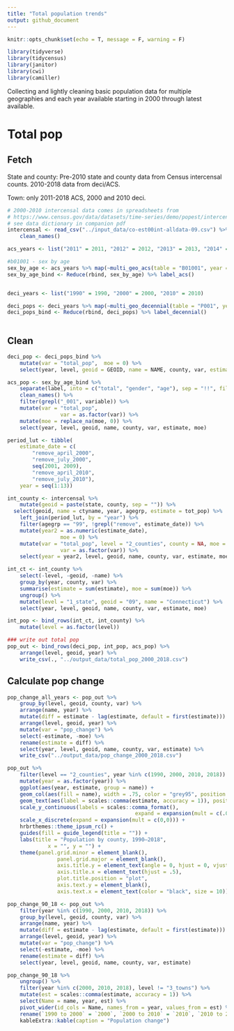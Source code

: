 ```yaml
---
title: "Total population trends"
output: github_document
---
```


```r
knitr::opts_chunk$set(echo = T, message = F, warning = F)
```

```r
library(tidyverse)
library(tidycensus)
library(janitor)
library(cwi)
library(camiller)
```

Collecting and lightly cleaning basic population data for multiple geographies and each year available starting in 2000 through latest available.

# Total pop

## Fetch

State and county: Pre-2010 state and county data from Census intercensal counts. 2010-2018 data from deci/ACS.

Town: only 2011-2018 ACS, 2000 and 2010 deci.

```r
# 2000-2010 intercensal data comes in spreadsheets from
# https://www.census.gov/data/datasets/time-series/demo/popest/intercensal-2000-2010-counties.html
# see data dictionary in companion pdf
intercensal <- read_csv("../input_data/co-est00int-alldata-09.csv") %>%
	clean_names()

acs_years <- list("2011" = 2011, "2012" = 2012, "2013" = 2013, "2014" = 2014, "2015" = 2015, "2016" = 2016, "2017" = 2017, "2018" = 2018)

#b01001 - sex by age
sex_by_age <- acs_years %>% map(~multi_geo_acs(table = "B01001", year = ., new_england = F))
sex_by_age_bind <- Reduce(rbind, sex_by_age) %>% label_acs()


deci_years <- list("1990" = 1990, "2000" = 2000, "2010" = 2010)

deci_pops <- deci_years %>% map(~multi_geo_decennial(table = "P001", year = .))
deci_pops_bind <- Reduce(rbind, deci_pops) %>% label_decennial() 
	
```

## Clean

```r
deci_pop <- deci_pops_bind %>%
	mutate(var = "total_pop",  moe = 0) %>% 
	select(year, level, geoid = GEOID, name = NAME, county, var, estimate = value, moe)

acs_pop <- sex_by_age_bind %>%
	separate(label, into = c("total", "gender", "age"), sep = "!!", fill = "right") %>% 
	clean_names() %>% 
	filter(grepl("_001", variable)) %>% 
	mutate(var = "total_pop",
				 var = as.factor(var)) %>% 
	mutate(moe = replace_na(moe, 0)) %>% 
	select(year, level, geoid, name, county, var, estimate, moe)

period_lut <- tibble(
	estimate_date = c(
		"remove_april_2000",
		"remove_july_2000",
		seq(2001, 2009),
		"remove_april_2010",
		"remove_july_2010"),
	year = seq(1:13))

int_county <- intercensal %>% 
	mutate(geoid = paste(state, county, sep = "")) %>% 
  select(geoid, name = ctyname, year, agegrp, estimate = tot_pop) %>% 
	left_join(period_lut, by = "year") %>% 
	filter(agegrp == "99", !grepl("remove", estimate_date)) %>% 
	mutate(year2 = as.numeric(estimate_date),
				 moe = 0) %>% 
	mutate(var = "total_pop", level = "2_counties", county = NA, moe = 0,
				 var = as.factor(var)) %>% 
	select(year = year2, level, geoid, name, county, var, estimate, moe)

int_ct <- int_county %>% 
	select(-level, -geoid, -name) %>% 
	group_by(year, county, var) %>% 
	summarise(estimate = sum(estimate), moe = sum(moe)) %>% 
	ungroup() %>% 
	mutate(level = "1_state", geoid = "09", name = "Connecticut") %>% 
	select(year, level, geoid, name, county, var, estimate, moe)

int_pop <- bind_rows(int_ct, int_county) %>% 
	mutate(level = as.factor(level))

### write out total pop
pop_out <- bind_rows(deci_pop, int_pop, acs_pop) %>% 
	arrange(level, geoid, year) %>% 
	write_csv(., "../output_data/total_pop_2000_2018.csv")
```

## Calculate pop change

```r
pop_change_all_years <- pop_out %>% 
	group_by(level, geoid, county, var) %>% 
	arrange(name, year) %>% 
	mutate(diff = estimate - lag(estimate, default = first(estimate))) %>% 
	arrange(level, geoid, year) %>% 
	mutate(var = "pop_change") %>% 
	select(-estimate, -moe) %>% 
	rename(estimate = diff) %>% 
	select(year, level, geoid, name, county, var, estimate) %>% 
	write_csv("../output_data/pop_change_2000_2018.csv")
```

```r
pop_out %>% 
	filter(level == "2_counties", year %in% c(1990, 2000, 2010, 2018)) %>% 
	mutate(year = as.factor(year)) %>% 
	ggplot(aes(year, estimate, group = name)) +
	geom_col(aes(fill = name), width = .75, color = "grey95", position = position_stack()) +
	geom_text(aes(label = scales::comma(estimate, accuracy = 1)), position = position_stack(.5), size = 3.25, family = "Roboto Condensed") +
	scale_y_continuous(labels = scales::comma_format(),
										 expand = expansion(mult = c(.01,0))) +
	scale_x_discrete(expand = expansion(mult = c(0,0))) +
	hrbrthemes::theme_ipsum_rc() +
	guides(fill = guide_legend(title = "")) +
	labs(title = "Population by county, 1990–2018",
			 x = "", y = "") +
	theme(panel.grid.minor = element_blank(),
				panel.grid.major = element_blank(),
				axis.title.y = element_text(angle = 0, hjust = 0, vjust = .5),
				axis.title.x = element_text(hjust = .5),
				plot.title.position = "plot",
				axis.text.y = element_blank(),
				axis.text.x = element_text(color = "black", size = 10))
```

```r
pop_change_90_18 <- pop_out %>% 
	filter(year %in% c(1990, 2000, 2010, 2018)) %>% 
	group_by(level, geoid, county, var) %>% 
	arrange(name, year) %>% 
	mutate(diff = estimate - lag(estimate, default = first(estimate))) %>% 
	arrange(level, geoid, year) %>% 
	mutate(var = "pop_change") %>% 
	select(-estimate, -moe) %>% 
	rename(estimate = diff) %>% 
	select(year, level, geoid, name, county, var, estimate)

pop_change_90_18 %>% 
	ungroup() %>% 
	filter(year %in% c(2000, 2010, 2018), level != "3_towns") %>% 
	mutate(est = scales::comma(estimate, accuracy = 1)) %>% 
	select(Name = name, year, est) %>% 
	pivot_wider(id_cols = Name, names_from = year, values_from = est) %>% 
	rename(`1990 to 2000` = `2000`, `2000 to 2010` = `2010`, `2010 to 2018` = `2018`) %>% 
	kableExtra::kable(caption = "Population change")
```
